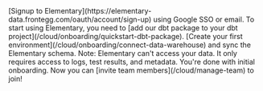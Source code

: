 <Steps>
  <Step title="Create an account">
    [Signup to Elementary](https://elementary-data.frontegg.com/oauth/account/sign-up) using Google SSO or email.
  </Step>
  <Step title="Install Elementary dbt package">
    To start using Elementary, you need to [add our dbt package to your dbt project](/cloud/onboarding/quickstart-dbt-package).
  </Step>
  <Step title="Connect your data warehouse">
    [Create your first environment](/cloud/onboarding/connect-data-warehouse) and sync the Elementary schema.  
    Note: Elementary can't access your data. It only requires access to logs, test results, and metadata.
  </Step>
  <Step title="Congratulations!" icon="party-horn">
    You're done with initial onboarding. Now you can [invite team members](/cloud/manage-team) to join!
  </Step>
</Steps>

